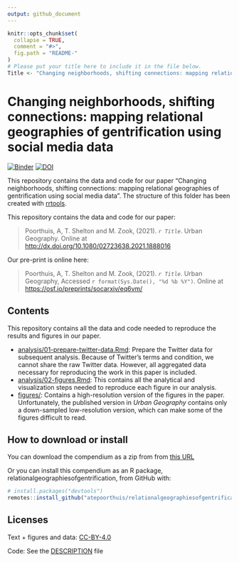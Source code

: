 ```yaml
---
output: github_document
---
```


<!-- README.md is generated from README.Rmd. Please edit that file -->

```r
knitr::opts_chunk$set(
  collapse = TRUE,
  comment = "#>",
  fig.path = "README-"
)
# Please put your title here to include it in the file below.
Title <- "Changing neighborhoods, shifting connections: mapping relational geographies of gentrification using social media data."
```

# Changing neighborhoods, shifting connections: mapping relational geographies of gentrification using social media data
[![Binder](https://mybinder.org/badge_logo.svg)](https://mybinder.org/v2/gh/atepoorthuis/relationalgeographiesofgentrification/master?urlpath=rstudio)
[![DOI](https://zenodo.org/badge/283771059.svg)](https://zenodo.org/badge/latestdoi/283771059)

This repository contains the data and code for our paper "Changing neighborhoods, shifting connections: mapping relational geographies of gentrification using social media data". The structure of this folder has been created with [rrtools](https://github.com/benmarwick/rrtools).


This repository contains the data and code for our paper:

> Poorthuis, A, T. Shelton and M. Zook, (2021). _`r Title`_. Urban Geography. Online at <http://dx.doi.org/10.1080/02723638.2021.1888016>


Our pre-print is online here:

> Poorthuis, A, T. Shelton and M. Zook, (2021). _`r Title`_. Urban Geography, Accessed `r format(Sys.Date(), "%d %b %Y")`. Online at <https://osf.io/preprints/socarxiv/eq6vm/>


## Contents

This repository contains all the data and code needed to reproduce the
results and figures in our paper.

  - [analysis/01-prepare-twitter-data.Rmd](analysis/01-prepare-twitter-data.md):
    Prepare the Twitter data for subsequent analysis. Because of Twitter's terms and condition, we cannot share the raw Twitter data. However, all aggregated data necessary for reproducing the work in this paper is included.
  - [analysis/02-figures.Rmd](analysis/02-figures.md):
    This contains all the analytical and visualization steps needed to reproduce each figure in our analysis.
  - [figures/](figures/):
    Contains a high-resolution version of the figures in the paper. Unfortunately, the published version in *Urban Geography* contains only a down-sampled low-resolution version, which can make some of the figures difficult to read.

## How to download or install

You can download the compendium as a zip from from [this URL](https://github.com/atepoorthuis/relationalgeographiesofgentrification/archive/master.zip)

Or you can install this compendium as an R package, relationalgeographiesofgentrification, from GitHub with:

```r
# install.packages("devtools")
remotes::install_github("atepoorthuis/relationalgeographiesofgentrification")
```

## Licenses

Text + figures and data:  [CC-BY-4.0](http://creativecommons.org/licenses/by/4.0/)

Code: See the [DESCRIPTION](DESCRIPTION) file

